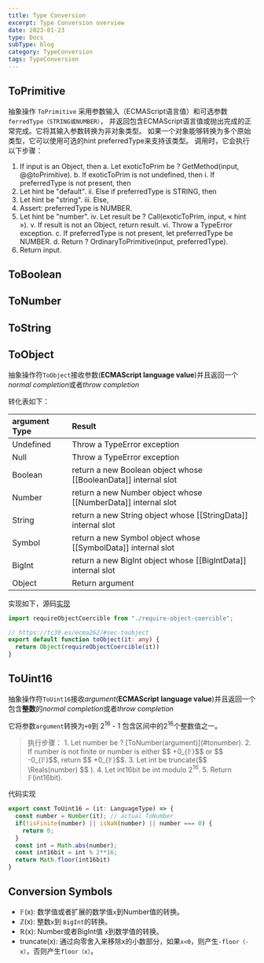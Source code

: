 ```yaml
---
title: Type Conversion
excerpt: Type Conversion overview
date: 2023-01-23
type: Docs
subType: blog
category: TypeConversion
tags: TypeConversion
---
```



## ToPrimitive

抽象操作 `ToPrimitive` 采用参数输入（ECMAScript语言值）和可选参数`ferredType（STRING或NUMBER）`，
并返回包含ECMAScript语言值或抛出完成的正常完成。它将其输入参数转换为非对象类型。
如果一个对象能够转换为多个原始类型，它可以使用可选的hint preferredType来支持该类型。
调用时，它会执行以下步骤：


  1. If input is an Object, then
  a. Let exoticToPrim be ? GetMethod(input, @@toPrimitive).
  b. If exoticToPrim is not undefined, then
  i. If preferredType is not present, then
  1. Let hint be "default".
  ii. Else if preferredType is STRING, then
  1. Let hint be "string".
  iii. Else,
  1. Assert: preferredType is NUMBER.
  2. Let hint be "number".
  iv. Let result be ? Call(exoticToPrim, input, « hint »).
  v. If result is not an Object, return result.
  vi. Throw a TypeError exception.
  c. If preferredType is not present, let preferredType be NUMBER.
  d. Return ? OrdinaryToPrimitive(input, preferredType).
  2. Return input.


## ToBoolean


## ToNumber

## ToString

## ToObject

抽象操作符`ToObject`接收参数(**ECMAScript language value**)并且返回一个*normal completion*或者*throw completion*


转化表如下：

| argument Type	       | Result	            |
| :------------------- | :----------------- |
| Undefined            | Throw a TypeError exception |
| Null                 | Throw a TypeError exception |
| Boolean              | return a new Boolean object whose [[BooleanData]] internal slot  |
| Number               | return a new Number object whose [[NumberData]] internal slot  |
| String               | return a new String object whose [[StringData]] internal slot  |
| Symbol               | return a new Symbol object whose [[SymbolData]] internal slot  |
| BigInt               | return a new BigInt object whose [[BigIntData]] internal slot  |
| Object               | Return argument |


实现如下，源码[实现](https://github.com/Wangbaoqi/ESPolyfill/blob/main/packages/nant-es-core/internals/to-object.ts)

```ts
import requireObjectCoercible from "./require-object-coercible";

// https://tc39.es/ecma262/#sec-toobject
export default function toObject(it: any) {
  return Object(requireObjectCoercible(it))
}
```


## ToUint16

抽象操作符`ToUint16`接收*argument*(**ECMAScript language value**)并且返回一个包含**整数**的*normal completion*或者*throw completion*

它将参数`argument`转换为`+0`到 2<sup>16</sup> - 1 包含区间中的2<sup>16</sup>个整数值之一。

<Blockquote>
  执行步骤：
  1. Let number be ? [ToNumber(argument)](#tonumber).
  2. If number is not finite or number is either $$ +0_{𝔽}$$  or $$ -0_{𝔽}$$, return $$ +0_{𝔽}$$.
  3. Let int be truncate($$ \Reals(number) $$ ).
  4. Let int16bit be int modulo 2<sup>16</sup>.
  5. Return  𝔽(int16bit).
</Blockquote>

代码实现

```ts
export const ToUint16 = (it: LanguageType) => {
  const number = Number(it); // actual ToNumber
  if(!isFinite(number) || isNaN(number) || number === 0) {
    return 0;
  }
  const int = Math.abs(number);
  const int16bit = int % 2**16;
  return Math.floor(int16bit)
}
```






## Conversion Symbols

- 𝔽(x): 数学值或者扩展的数学值`x`到Number值的转换。
- ℤ(x): 整数`x`到 `BigInt`的转换。
- ℝ(x): Number或者BigInt值 `x`到数学值的转换。
- truncate(x): 通过向零舍入来移除x的小数部分，如果`x<0`，则产生`-floor（-x）`，否则产生`floor（x）`。